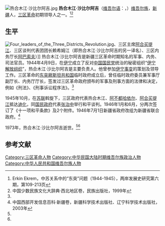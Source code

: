 [[File:热合木江·沙比尔阿吉.jpg|thumb]]
'''热合木江·沙比尔阿吉'''（[[维吾尔语|维吾尔语]]：{{lang|ug| رەھمجان سابىرھاجى / Rahimjan Sabirhaci }}，{{bd|1906年||1973年|}}）[[维吾尔族|维吾尔族]]，[[新疆|新疆]]人，[[三区革命|三区革命]]初期领导人之一。<ref name=erkin>Erkin Ekrem，中苏关系中的“东突”问题（1944-1945），两岸发展史研究第六期，第109-213页</ref><ref name=ssmzwh>中国少数民族文化大辞典·西北地区卷，民族出版社，1999年</ref>

==生平==
[[File:Four_leaders_of_the_Three_Districts_Revolution.jpg|thumb]]、三区主席[[阿合买提江·哈斯木|阿合买提江]]、三区谈判代表团团长赖希姆江（即热合木江·沙比尔阿吉的另一译名）、三区内务厅长[[阿不都克里木·阿巴索夫|阿巴索夫]]）]]
热合木江·沙比尔阿吉是新疆三区革命时期知名的军事、内务、司法官员。1944年4月9日，在[[伊宁|伊宁]]成立了反对[[中国国民党|中国国民党]]统治的秘密组织“[[伊宁解放组织|伊宁解放组织]]”，热合木江·沙比尔阿吉是主要负责人。他曾参加[[伊宁事变|伊宁事变]]的策划及领导工作。三区革命的[[东突厥斯坦共和国|东突厥斯坦共和国]]临时政府成立后，曾任临时政府委员兼军事厅副厅长、内务厅厅长，签发过三区革命政府颁布的军事及刑事方面的法律和决定，例如《刑法》、《刑事诉讼程序法》。<ref name=ssmzwh/>

1945年10月，在[[苏联|苏联]]斡旋下，三区政府代表热合木江、[[阿不都哈依尔·吐烈|阿不都哈依尔]]、[[阿合买提江·哈斯木|阿合买提江]]抵达[[迪化|迪化]]，同[[国民政府|国民政府]]代表[[张治中|张治中]]举行和平谈判。1946年1月和6月，分两次签订了《十一项和平条款》及2个附件。1946年7月1日新疆省政府改组为新疆省联合政府。<ref>中国西部开发信息百科·新疆卷，新疆科学技术出版社、辽宁科学技术出版社，2003年</ref>

1973年，热合木江·沙比尔阿吉逝世。<ref name=ssmzwh/><ref name=erkin/>

==参考文献==
{{commonscat|Rahimjan Sabirhaji}}
{{reflist}}

[[Category:三区革命人物|Category:三区革命人物]]
[[Category:中华民国大陆时期维吾尔族政治人物|Category:中华民国大陆时期维吾尔族政治人物]]
[[Category:中华人民共和国维吾尔族人物|Category:中华人民共和国维吾尔族人物]]